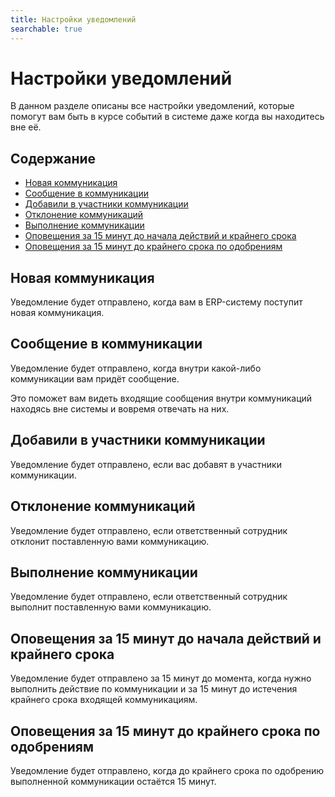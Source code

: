 ```yaml
---
title: Настройки уведомлений
searchable: true
---
```


# Настройки уведомлений

В данном разделе описаны все настройки уведомлений, которые помогут вам быть в курсе событий в системе даже когда вы находитесь вне её.

## Содержание

- [Новая коммуникация](#new-communication)
- [Сообщение в коммуникации](#message-in-communication)
- [Добавили в участники коммуникации](#add-you-to-track-users)
- [Отклонение коммуникаций](#communication-declined)
- [Выполнение коммуникации](#communication-is-done-by-performer)
- [Оповещения за 15 минут до начала действий и крайнего срока](#15m-before-validity-date-and-deadline)
- [Оповещения за 15 минут до крайнего срока по одобрениям](#15m-before-approval-deadline)

## <span id="new-communication">Новая коммуникация</span>

Уведомление будет отправлено, когда вам в ERP-систему поступит новая коммуникация.

## <span id="message-in-communication">Сообщение в коммуникации</span>

Уведомление будет отправлено, когда внутри какой-либо коммуникации вам придёт сообщение.

Это поможет вам видеть входящие сообщения внутри коммуникаций находясь вне системы и вовремя отвечать на них.

## <span id="add-you-to-track-users">Добавили в участники коммуникации</span>

Уведомление будет отправлено, если вас добавят в участники коммуникации.

## <span id="communication-declined">Отклонение коммуникаций</span>

Уведомление будет отправлено, если ответственный сотрудник отклонит поставленную вами коммуникацию.



## <span id="communication-is-done-by-performer">Выполнение коммуникации</span>

Уведомление будет отправлено, если ответственный сотрудник выполнит поставленную вами коммуникацию.



## <span id="15m-before-validity-date-and-deadline">Оповещения за 15 минут до начала действий и крайнего срока</span>

Уведомление будет отправлено за 15 минут до момента, когда нужно выполнить действие по коммуникации и за 15 минут до истечения крайнего срока входящей коммуникациям.


## <span id="15m-before-approval-deadline">Оповещения за 15 минут до крайнего срока по одобрениям</span>

Уведомление будет отправлено, когда до крайнего срока по одобрению выполненной коммуникации остаётся 15 минут.